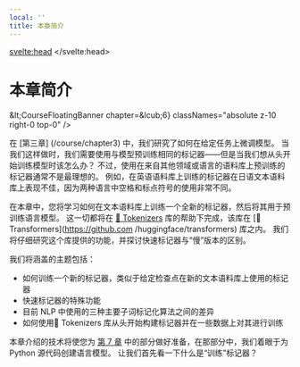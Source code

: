 ```yaml
---
local: ''
title: 本章简介
---
```

<script lang="ts">
let fw: "pt" | "tf" = "pt";
onMount(() => {
    const urlParams = new URLSearchParams(window.location.search);
    fw = urlParams.get("fw") || "pt";
});
</script>
<svelte:head>
  <meta name="hf:doc:metadata" content={JSON.stringify(metadata)} >
</svelte:head>
<h1 id="">本章简介</h1>

&amp;lt;CourseFloatingBanner
    chapter=&amp;lcub;6}
    classNames="absolute z-10 right-0 top-0"
/>

在 [第三章] (/course/chapter3) 中，我们研究了如何在给定任务上微调模型。 当我们这样做时，我们需要使用与模型预训练相同的标记器——但是当我们想从头开始训练模型时该怎么办？ 不过，使用在来自其他领域或语言的语料库上预训练的标记器通常不是最理想的。 例如，在英语语料库上训练的标记器在日语文本语料库上表现不佳，因为两种语言中空格和标点符号的使用非常不同。

在本章中，您将学习如何在文本语料库上训练一个全新的标记器，然后将其用于预训练语言模型。 这一切都将在 [🤗 Tokenizers](https://github.com/huggingface/tokenizers) 库的帮助下完成，该库在 [🤗 Transformers](https://github.com /huggingface/transformers) 库之内。 我们将仔细研究这个库提供的功能，并探讨快速标记器与“慢”版本的区别。

我们将涵盖的主题包括：

* 如何训练一个新的标记器，类似于给定检查点在新的文本语料库上使用的标记器
* 快速标记器的特殊功能
* 目前 NLP 中使用的三种主要子词标记化算法之间的差异
* 如何使用🤗 Tokenizers 库从头开始构建标记器并在一些数据上对其进行训练

本章介绍的技术将使您为 [第 7 章](/course/chapter7/6) 中的部分做好准备，在那部分中，我们着眼于为 Python 源代码创建语言模型。 让我们首先看一下什么是“训练”标记器？